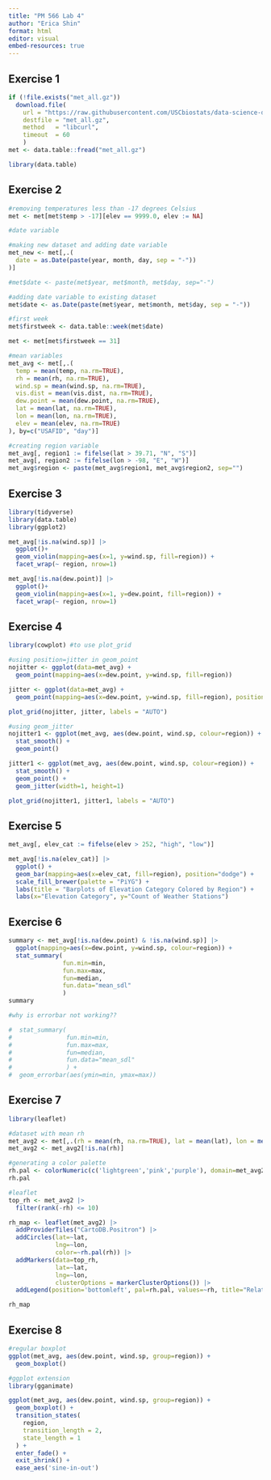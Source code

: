 ```yaml
---
title: "PM 566 Lab 4"
author: "Erica Shin"
format: html
editor: visual
embed-resources: true
---
```


## Exercise 1

```r
if (!file.exists("met_all.gz"))
  download.file(
    url = "https://raw.githubusercontent.com/USCbiostats/data-science-data/master/02_met/met_all.gz",
    destfile = "met_all.gz",
    method   = "libcurl",
    timeout  = 60
    )
met <- data.table::fread("met_all.gz")

library(data.table)
```

## Exercise 2

```r
#removing temperatures less than -17 degrees Celsius
met <- met[met$temp > -17][elev == 9999.0, elev := NA]

#date variable

#making new dataset and adding date variable
met_new <- met[,.(
  date = as.Date(paste(year, month, day, sep = "-"))
)]

#met$date <- paste(met$year, met$month, met$day, sep="-")

#adding date variable to existing dataset
met$date <- as.Date(paste(met$year, met$month, met$day, sep = "-"))

#first week
met$firstweek <- data.table::week(met$date)

met <- met[met$firstweek == 31]

#mean variables
met_avg <- met[,.(
  temp = mean(temp, na.rm=TRUE),
  rh = mean(rh, na.rm=TRUE),
  wind.sp = mean(wind.sp, na.rm=TRUE),
  vis.dist = mean(vis.dist, na.rm=TRUE),
  dew.point = mean(dew.point, na.rm=TRUE),
  lat = mean(lat, na.rm=TRUE),
  lon = mean(lon, na.rm=TRUE),
  elev = mean(elev, na.rm=TRUE)
), by=c("USAFID", "day")]

#creating region variable
met_avg[, region1 := fifelse(lat > 39.71, "N", "S")]
met_avg[, region2 := fifelse(lon > -98, "E", "W")]
met_avg$region <- paste(met_avg$region1, met_avg$region2, sep="")

```

## Exercise 3

```r
library(tidyverse)
library(data.table)
library(ggplot2)

met_avg[!is.na(wind.sp)] |>
  ggplot()+
  geom_violin(mapping=aes(x=1, y=wind.sp, fill=region)) +
  facet_wrap(~ region, nrow=1)

met_avg[!is.na(dew.point)] |>
  ggplot()+
  geom_violin(mapping=aes(x=1, y=dew.point, fill=region)) +
  facet_wrap(~ region, nrow=1)
```

## Exercise 4

```r
library(cowplot) #to use plot_grid

#using position=jitter in geom_point
nojitter <- ggplot(data=met_avg) +
  geom_point(mapping=aes(x=dew.point, y=wind.sp, fill=region))

jitter <- ggplot(data=met_avg) +
  geom_point(mapping=aes(x=dew.point, y=wind.sp, fill=region), position="jitter")

plot_grid(nojitter, jitter, labels = "AUTO")

#using geom_jitter
nojitter1 <- ggplot(met_avg, aes(dew.point, wind.sp, colour=region)) + 
  stat_smooth() +
  geom_point()

jitter1 <- ggplot(met_avg, aes(dew.point, wind.sp, colour=region)) + 
  stat_smooth() +
  geom_point() +
  geom_jitter(width=1, height=1)

plot_grid(nojitter1, jitter1, labels = "AUTO")

```

## Exercise 5

```r
met_avg[, elev_cat := fifelse(elev > 252, "high", "low")]

met_avg[!is.na(elev_cat)] |>
  ggplot() +
  geom_bar(mapping=aes(x=elev_cat, fill=region), position="dodge") + 
  scale_fill_brewer(palette = "PiYG") + 
  labs(title = "Barplots of Elevation Category Colored by Region") +
  labs(x="Elevation Category", y="Count of Weather Stations")
```

## Exercise 6

```r
summary <- met_avg[!is.na(dew.point) & !is.na(wind.sp)] |>
  ggplot(mapping=aes(x=dew.point, y=wind.sp, colour=region)) +
  stat_summary(
               fun.min=min,
               fun.max=max,
               fun=median,
               fun.data="mean_sdl"
               )
summary

#why is errorbar not working??

#  stat_summary(
#               fun.min=min,
#               fun.max=max,
#               fun=median,
#               fun.data="mean_sdl"
#               ) +
#  geom_errorbar(aes(ymin=min, ymax=max))
```

## Exercise 7

```r
library(leaflet)

#dataset with mean rh
met_avg2 <- met[,.(rh = mean(rh, na.rm=TRUE), lat = mean(lat), lon = mean(lon)), by=c("USAFID")]
met_avg2 <- met_avg2[!is.na(rh)]

#generating a color palette
rh.pal <- colorNumeric(c('lightgreen','pink','purple'), domain=met_avg2$rh)
rh.pal

#leaflet
top_rh <- met_avg2 |>
  filter(rank(-rh) <= 10)

rh_map <- leaflet(met_avg2) |>
  addProviderTiles("CartoDB.Positron") |>
  addCircles(lat=~lat, 
             lng=~lon,
             color=~rh.pal(rh)) |>
  addMarkers(data=top_rh,
             lat=~lat, 
             lng=~lon,
             clusterOptions = markerClusterOptions()) |>
  addLegend(position='bottomleft', pal=rh.pal, values=~rh, title="Relative Humidity (%)")

rh_map
```

## Exercise 8

```r
#regular boxplot
ggplot(met_avg, aes(dew.point, wind.sp, group=region)) +
  geom_boxplot()

#ggplot extension
library(gganimate)

ggplot(met_avg, aes(dew.point, wind.sp, group=region)) +
  geom_boxplot() +
  transition_states(
    region,
    transition_length = 2,
    state_length = 1
  ) +
  enter_fade() + 
  exit_shrink() +
  ease_aes('sine-in-out')
```
